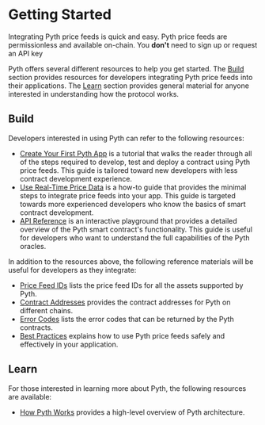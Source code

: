 # Getting Started

Integrating Pyth price feeds is quick and easy. Pyth price feeds are permissionless and available on-chain. You **don't** need to sign up or request an API key

Pyth offers several different resources to help you get started.
The [Build](#build) section provides resources for developers integrating Pyth price feeds into their applications.
The [Learn](#learn) section provides general material for anyone interested in understanding how the protocol works.

## Build

Developers interested in using Pyth can refer to the following resources:

- [Create Your First Pyth App](./create-your-first-pyth-app/) is a tutorial that walks the reader through all of the steps required to develop, test and deploy a contract using Pyth price feeds. This guide is tailored toward new developers with less contract development experience.
- [Use Real-Time Price Data](./use-real-time-data/) is a how-to guide that provides the minimal steps to integrate price feeds into your app. This guide is targeted towards more experienced developers who know the basics of smart contract development.
- [API Reference](./api-reference) is an interactive playground that provides a detailed overview of the Pyth smart contract's functionality. This guide is useful for developers who want to understand the full capabilities of the Pyth oracles.

In addition to the resources above, the following reference materials will be useful for developers as they integrate:

- [Price Feed IDs](./price-feeds.mdx) lists the price feed IDs for all the assets supported by Pyth.
- [Contract Addresses](./contract-addresses/) provides the contract addresses for Pyth on different chains.
- [Error Codes](./error-codes.mdx) lists the error codes that can be returned by the Pyth contracts.
- [Best Practices](./best-practices.mdx) explains how to use Pyth price feeds safely and effectively in your application.

## Learn

For those interested in learning more about Pyth, the following resources are available:

- [How Pyth Works](./how-pyth-works.mdx) provides a high-level overview of Pyth architecture.
